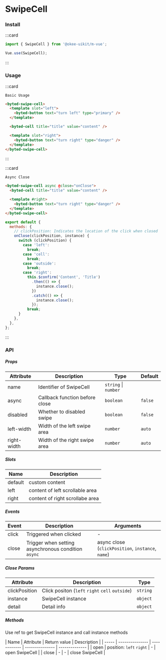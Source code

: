# SwipeCell

### Install

:::card

```javascript
import { SwipeCell } from '@okee-uikit/m-vue';

Vue.use(SwipeCell);
```

:::

### Usage

:::card

```topic
Basic Usage
```

```html
<byted-swipe-cell>
  <template slot="left">
    <byted-button text="turn left" type="primary" />
  </template>

  <byted-cell title="title" value="content" />

  <template slot="right">
    <byted-button text="turn right" type="danger" />
  </template>
</byted-swipe-cell>
```

:::

:::card

```topic
Async Close
```

```html
<byted-swipe-cell async @close="onClose">
  <byted-cell title="title" value="content" />

  <template #right>
    <byted-button text="turn right" type="danger" />
  </template>
</byted-swipe-cell>
```

```javascript
export default {
  methods: {
    // clickPosition: Indicates the location of the click when closed
    onClose(clickPosition, instance) {
      switch (clickPosition) {
        case 'left':
          break;
        case 'cell':
          break;
        case 'outside':
          break;
        case 'right':
          this.$confirm('Content', 'Title')
            .then(() => {
              instance.close();
            })
            .catch(() => {
              instance.close();
            });
          break;
      }
    },
  },
};
```

:::

### API

##### Props

| Attribute   | Description                    | Type      | Default |
| ----------- | ------------------------------ | --------- | ------- |
| name        | Identifier of SwipeCell        | `string` &#124; `number` |
| async       | Callback function before close | `boolean` | `false` |
| disabled    | Whether to disabled swipe      | `boolean` | `false` |
| left-width  | Width of the left swipe area   | `number`  | `auto`  |
| right-width | Width of the right swipe area  | `number`  | `auto`  |

##### Slots

| Name    | Description                     |
| ------- | ------------------------------- |
| default | custom content                  |
| left    | content of left scrollable area |
| right   | content of right scrollabe area |

##### Events

| Event | Description                                         | Arguments                                         |
| ----- | --------------------------------------------------- | ------------------------------------------------- |
| click | Triggered when clicked                              | -                                                 |
| close | Trigger when setting asynchronous condition `async` | async close (`clickPosition`, `instance`, `name`) |

##### Close Params

| Attribute     | Description                                     | Type     |
| ------------- | ----------------------------------------------- | -------- |
| clickPosition | Click positon (`left` `right` `cell` `outside`) | `string` |
| instance      | SwipeCell instance                              | `object` |
| detail        | Detail info                                     | `object` |

##### Methods

Use ref to get SwipeCell instance and call instance methods

| Name  | Attribute       | Return value | Description     |
| ----- | --------------- | ------------ | --------------- | -------------- |
| open  | position: `left` `right`       | -               | open SwipeCell |
| close | -               | -            | close SwipeCell |
